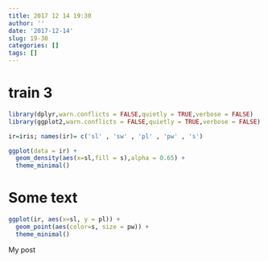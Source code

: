 ```yaml
---
title: 2017 12 14 19:30
author: ''
date: '2017-12-14'
slug: 19-30
categories: []
tags: []
---
```




# train 3

```r
library(dplyr,warn.conflicts = FALSE,quietly = TRUE,verbose = FALSE)
library(ggplot2,warn.conflicts = FALSE,quietly = TRUE,verbose = FALSE)
```

```r
ir=iris; names(ir)= c('sl' , 'sw' , 'pl' , 'pw' , 's') 

ggplot(data = ir) + 
  geom_density(aes(x=sl,fill = s),alpha = 0.65) +
  theme_minimal()
```

# Some text 

```r

ggplot(ir, aes(x=sl, y = pl)) + 
  geom_point(aes(color=s, size = pw)) +
  theme_minimal()

```












My post












